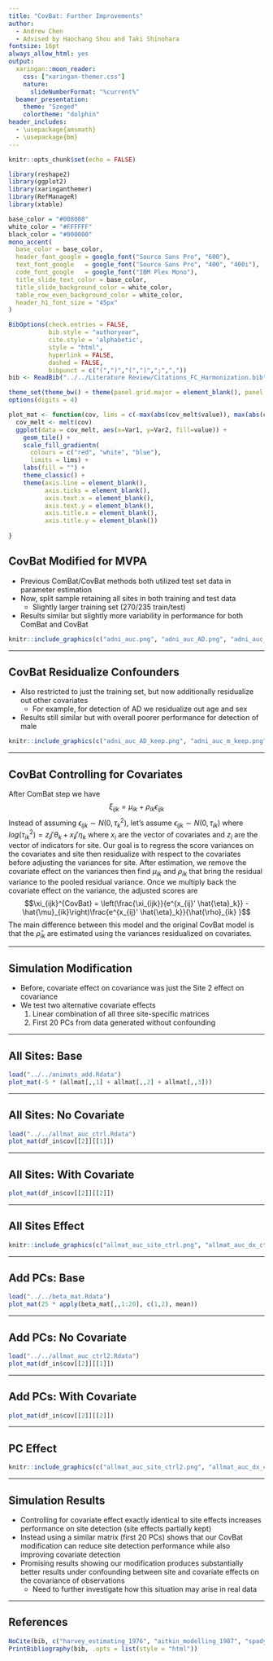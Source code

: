 ```yaml
---
title: "CovBat: Further Improvements"
author:
  - Andrew Chen
  - Advised by Haochang Shou and Taki Shinohara
fontsize: 16pt
always_allow_html: yes
output:
  xaringan::moon_reader:
    css: ["xaringan-themer.css"]
    nature:
      slideNumberFormat: "%current%"
  beamer_presentation:
    theme: "Szeged"
    colortheme: "dolphin"
header_includes: 
  - \usepackage{amsmath}
  - \usepackage{bm}
---
```


```r
knitr::opts_chunk$set(echo = FALSE)

library(reshape2)
library(ggplot2)
library(xaringanthemer)
library(RefManageR)
library(xtable)

base_color = "#008080"
white_color = "#FFFFFF"
black_color = "#000000"
mono_accent(
  base_color = base_color,
  header_font_google = google_font("Source Sans Pro", "600"),
  text_font_google   = google_font("Source Sans Pro", "400", "400i"),
  code_font_google   = google_font("IBM Plex Mono"),
  title_slide_text_color = base_color,
  title_slide_background_color = white_color,
  table_row_even_background_color = white_color,
  header_h1_font_size = "45px"
)

BibOptions(check.entries = FALSE, 
           bib.style = "authoryear", 
           cite.style = 'alphabetic', 
           style = "html",
           hyperlink = FALSE, 
           dashed = FALSE,
           bibpunct = c("(",")","(",")",";",","))
bib <- ReadBib("../../Literature Review/Citations_FC_Harmonization.bib", check = FALSE)

theme_set(theme_bw() + theme(panel.grid.major = element_blank(), panel.grid.minor = element_blank()))
options(digits = 4)

plot_mat <- function(cov, lims = c(-max(abs(cov_melt$value)), max(abs(cov_melt$value)))) {
  cov_melt <- melt(cov)
  ggplot(data = cov_melt, aes(x=Var1, y=Var2, fill=value)) + 
    geom_tile() + 
    scale_fill_gradientn(
      colours = c("red", "white", "blue"), 
      limits = lims) +
    labs(fill = "") + 
    theme_classic() +
    theme(axis.line = element_blank(),
          axis.ticks = element_blank(),
          axis.text.x = element_blank(),
          axis.text.y = element_blank(),
          axis.title.x = element_blank(),
          axis.title.y = element_blank())
  
}
```

## CovBat Modified for MVPA
- Previous ComBat/CovBat methods both utilized test set data in parameter estimation
- Now, split sample retaining all sites in both training and test data
    - Slightly larger training set (270/235 train/test)
- Results similar but slightly more variability in performance for both ComBat and CovBat

```r
knitr::include_graphics(c("adni_auc.png", "adni_auc_AD.png", "adni_auc_m.png"))
```

---

## CovBat Residualize Confounders
- Also restricted to just the training set, but now additionally residualize out other covariates
    - For example, for detection of AD we residualize out age and sex
- Results still similar but with overall poorer performance for detection of male

```r
knitr::include_graphics(c("adni_auc_AD_keep.png", "adni_auc_m_keep.png"))
```

---

## CovBat Controlling for Covariates ##
After ComBat step we have
$$\xi_{ijk} = \mu_{ik} + \rho_{ik} \epsilon_{ijk}$$
Instead of assuming $\epsilon_{ijk} \sim N(0, \tau_{k}^2)$, let's assume $\epsilon_{ijk} \sim N(0, \tau_{ik})$ where $log(\tau_{ik}^2) = z_ij' \theta_k + x_ij' \eta_k$ where $x_i$ are the vector of covariates and $z_i$ are the vector of indicators for site. Our goal is to regress the score variances on the covariates and site then residualize with respect to the covariates before adjusting the variances for site. After estimation, we remove the covariate effect on the variances then find $\mu_{ik}$ and $\rho_{ik}$ that bring the residual variance to the pooled residual variance. Once we multiply back the covariate effect on the variance, the adjusted scores are
$$\xi_{ijk}^{CovBat} = \left(\frac{\xi_{ijk}}{e^{x_{ij}' \hat{\eta}_k}}  - \hat{\mu}_{ik}\right)\frac{e^{x_{ij}' \hat{\eta}_k}}{\hat{\rho}_{ik} }$$
The main difference between this model and the original CovBat model is that the $\hat{\rho}_{ik}$ are estimated using the variances residualized on covariates.

---

## Simulation Modification
- Before, covariate effect on covariance was just the Site 2 effect on covariance
- We test two alternative covariate effects
    1. Linear combination of all three site-specific matrices
    2. First 20 PCs from data generated without confounding

---

## All Sites: Base
```r
load("../../animats_add.Rdata")
plot_mat(-5 * (allmat[,,1] + allmat[,,2] + allmat[,,3]))
```


---

## All Sites: No Covariate
```r
load("../../allmat_auc_ctrl.Rdata")
plot_mat(df_in$cov[[2]][[1]])
```

---

## All Sites: With Covariate
```r
plot_mat(df_in$cov[[2]][[2]])
```

---

## All Sites Effect
```r
knitr::include_graphics(c("allmat_auc_site_ctrl.png", "allmat_auc_dx_ctrl.png"))
```

---

## Add PCs: Base
```r
load("../../beta_mat.Rdata")
plot_mat(25 * apply(beta_mat[,,1:20], c(1,2), mean))
```


---

## Add PCs: No Covariate
```r
load("../../allmat_auc_ctrl2.Rdata")
plot_mat(df_in$cov[[2]][[1]])
```

---

## Add PCs: With Covariate
```r
plot_mat(df_in$cov[[2]][[2]])
```

---

## PC Effect
```r
knitr::include_graphics(c("allmat_auc_site_ctrl2.png", "allmat_auc_dx_ctrl2.png"))
```

---

## Simulation Results
- Controlling for covariate effect exactly identical to site effects increases performance on site detection (site effects partially kept)
- Instead using a similar matrix (first 20 PCs) shows that our CovBat modification can reduce site detection performance while also improving covariate detection
- Promising results showing our modification produces substantially better results under confounding between site and covariate effects on the covariance of observations
    - Need to further investigate how this situation may arise in real data

---

## References
```r
NoCite(bib, c("harvey_estimating_1976", "aitkin_modelling_1987", "spady_dual_2018", "spady_simultaneous_2018", "zhao_covariate_2018"))
PrintBibliography(bib, .opts = list(style = "html"))
```